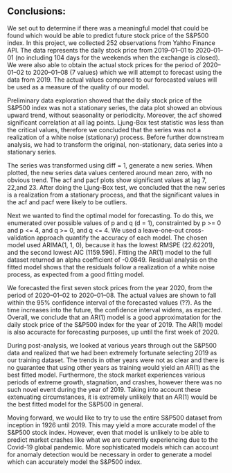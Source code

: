 ## Conclusions:
We set out to determine if there was a meaningful model that could be found which would be able to predict future stock price of the S&P500 index. In this project, we collected 252 observations from Yahho Finance API. The data represents the daily stock price from 2019–01–01 to 2020–01–01 (no including 104 days for the weekends when the exchange is closed). We were also able to obtain the actual stock prices for the period of 2020–01–02 to 2020–01–08 (7 values) which we will attempt to forecast using the data from 2019. The actual values compared to our forecasted values will be used as a measure of the quality of our model.

Preliminary data exploration showed that the daily stock price of the S&P500 index was not a stationary series, the data plot showed an obvious upward trend, without seasonality or periodicity. Moreover, the acf showed significant correlation at all lag points. Ljung-Box test statistic was less than the critical values, therefore we concluded that the series was not a realization of a white noise (stationary) process. Before further downstream analysis, we had to transform the original, non-stationary, data series into a stationary series. 

The series was transformed using diff = 1, generate a new series. When plotted, the new series data values centered around mean zero, with no obvious trend. 
The acf and pacf plots show significant values at lag 7, 22,and 23. After doing the Ljung-Box test, we concluded that the new series is a realization from a stationary process, and that the significant values in the acf and pacf were likely to be outliers.

Next we wanted to find the optimal model for forecasting. To do this, we enumerated over possible values of p and q (d = 1), constrainted by p >= 0 and p <= 4, and q >= 0, and q <= 4. We used a leave-one-out cross-validation approach quantify the accuracy of each model. The chosen model used ARIMA(1, 1, 0), because it has the lowest RMSPE (22.62201), and the second lowest AIC (1159.596). Fitting the AR(1) model to the full dataset returned an alpha coefficient of -0.0849. Residual analysis on the fitted model shows that the residuals follow a realization of a white noise process, as expected from a good fitting model.

We forecasted the first seven stock prices from the year 2020, from the period of 2020–01–02 to 2020–01–08. The actual values are shown to fall within the 95% confidence interval of the forecasted values (??). As the time increases into the future, the confidence interval widens, as expected. Overall, we conclude that an AR(1) model is a good approximatation for the daily stock price of the S&P500 index for the year of 2019. The AR(1) model is also accuracte for forecasting purposes, up until the first week of 2020. 

During post-analysis, we looked at various years through out the S&P500 data and realized that we had been extremely fortunate selecting 2019 as our training dataset. The trends in other years were not as clear and there is no guarantee that using other years as training would yield an AR(1) as the best fitted model. Furthermore, the stock market experiences various periods of extreme growth, stagnation, and crashes, however there was no such novel event during the year of 2019. Taking into account these extenuating circumstances, it is extremely unlikely that an AR(1) would be the best fitted model for the S&P500 in general.  

Moving forward, we would like to try to use the entire S&P500 dataset from inception in 1926 until 2019. This may yield a more accurate model of the S&P500 stock index. However, even that model is unlikely to be able to predict market crashes like what we are currently experiencing due to the Covid-19 global pandemic. More sophisticated models which can account for anomaly detection would be necessary in order to generate a model which can accurately model the S&P500 index. 
